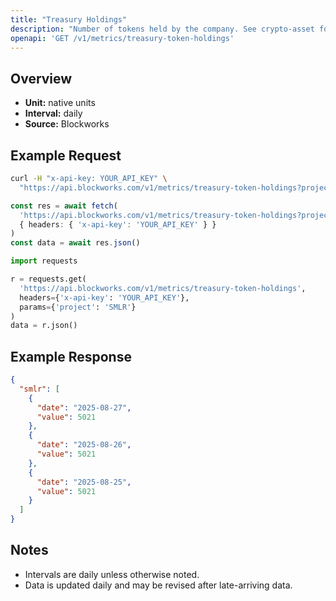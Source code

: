 ```yaml
---
title: "Treasury Holdings"
description: "Number of tokens held by the company. See crypto-asset for asset indicator"
openapi: 'GET /v1/metrics/treasury-token-holdings'
---
```


## Overview

- **Unit:** native units
- **Interval:** daily
- **Source:** Blockworks

## Example Request

<CodeGroup>

```bash cURL
curl -H "x-api-key: YOUR_API_KEY" \
  "https://api.blockworks.com/v1/metrics/treasury-token-holdings?project=SMLR"
```

```typescript TypeScript
const res = await fetch(
  'https://api.blockworks.com/v1/metrics/treasury-token-holdings?project=SMLR',
  { headers: { 'x-api-key': 'YOUR_API_KEY' } }
)
const data = await res.json()
```

```python Python
import requests

r = requests.get(
  'https://api.blockworks.com/v1/metrics/treasury-token-holdings',
  headers={'x-api-key': 'YOUR_API_KEY'},
  params={'project': 'SMLR'}
)
data = r.json()
```

</CodeGroup>

## Example Response

```json
{
  "smlr": [
    {
      "date": "2025-08-27",
      "value": 5021
    },
    {
      "date": "2025-08-26",
      "value": 5021
    },
    {
      "date": "2025-08-25",
      "value": 5021
    }
  ]
}
```

## Notes
- Intervals are daily unless otherwise noted.
- Data is updated daily and may be revised after late-arriving data.
